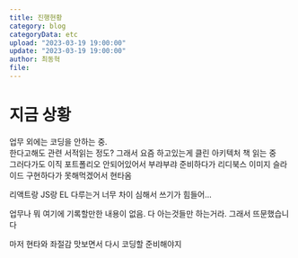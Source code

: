 ```yaml
---
title: 진행현황
category: blog
categoryData: etc
upload: "2023-03-19 19:00:00"
update: "2023-03-19 19:00:00"
author: 최동혁
file:
---
```


# 지금 상황

업무 외에는 코딩을 안하는 중.<br/>
한다고해도 관련 서적읽는 정도? 그래서 요즘 하고있는게 클린 아키텍처 책 읽는 중<br/>
그러다가도 이직 포트폴리오 안되어있어서 부랴부랴 준비하다가 리디북스 이미지 슬라이드 구현하다가 못해먹겠어서 현타옴<br />

리액트랑 JS랑 EL 다루는거 너무 차이 심해서 쓰기가 힘들어...<br />

업무나 뭐 여기에 기록할만한 내용이 없음. 다 아는것들만 하는거라. 그래서 뜨문했습니다<br/>

마저 현타와 좌절감 맛보면서 다시 코딩할 준비해야지
